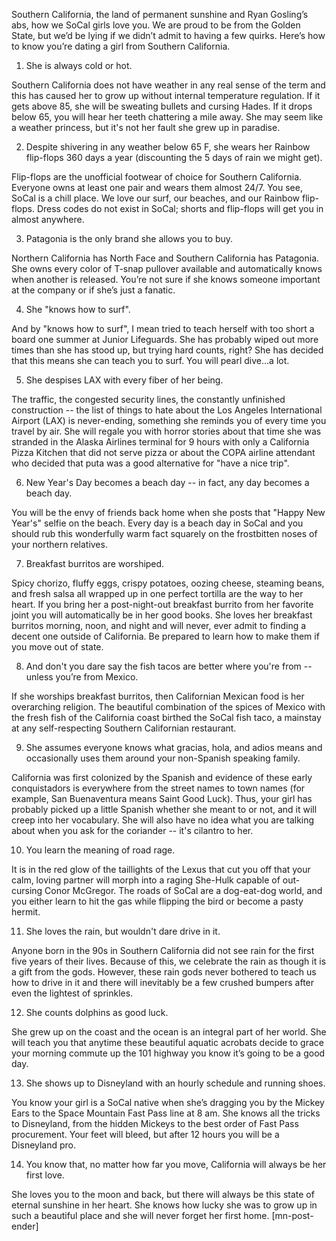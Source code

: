 

Southern California, the land of permanent sunshine and Ryan Gosling’s abs, how we SoCal girls love you. We are proud to be from the Golden State, but we’d be lying if we didn’t admit to having a few quirks. Here’s how to know you’re dating a girl from Southern California.
 
1. She is always cold or hot.
 
Southern California does not have weather in any real sense of the term and this has caused her to grow up without internal temperature regulation. If it gets above 85, she will be sweating bullets and cursing Hades. If it drops below 65, you will hear her teeth chattering a mile away. She may seem like a weather princess, but it's not her fault she grew up in paradise.
 
2. Despite shivering in any weather below 65 F, she wears her Rainbow flip-flops 360 days a year (discounting the 5 days of rain we might get).
 
Flip-flops are the unofficial footwear of choice for Southern California. Everyone owns at least one pair and wears them almost 24/7. You see, SoCal is a chill place. We love our surf, our beaches, and our Rainbow flip-flops. Dress codes do not exist in SoCal; shorts and flip-flops will get you in almost anywhere. 

3. Patagonia is the only brand she allows you to buy.
 
Northern California has North Face and Southern California has Patagonia. She owns every color of T-snap pullover available and automatically knows when another is released. You’re not sure if she knows someone important at the company or if she’s just a fanatic.

4. She "knows how to surf".
 
And by "knows how to surf", I mean tried to teach herself with too short a board one summer at Junior Lifeguards. She has probably wiped out more times than she has stood up, but trying hard counts, right? She has decided that this means she can teach you to surf. You will pearl dive...a lot. 
 
 
5. She despises LAX with every fiber of her being.
 
The traffic, the congested security lines, the constantly unfinished construction -- the list of things to hate about the Los Angeles International Airport (LAX) is never-ending, something she reminds you of every time you travel by air. She will regale you with horror stories about that time she was stranded in the Alaska Airlines terminal for 9 hours with only a California Pizza Kitchen that did not serve pizza or about the COPA airline attendant who decided that puta was a good alternative for "have a nice trip".
 
6. New Year's Day becomes a beach day -- in fact, any day becomes a beach day.
 
You will be the envy of friends back home when she posts that "Happy New Year's" selfie on the beach. Every day is a beach day in SoCal and you should rub this wonderfully warm fact squarely on the frostbitten noses of your northern relatives. 
 
7. Breakfast burritos are worshiped.
 
Spicy chorizo, fluffy eggs, crispy potatoes, oozing cheese, steaming beans, and fresh salsa all wrapped up in one perfect tortilla are the way to her heart. If you bring her a post-night-out breakfast burrito from her favorite joint you will automatically be in her good books. She loves her breakfast burritos morning, noon, and night and will never, ever admit to finding a decent one outside of California. Be prepared to learn how to make them if you move out of state.
 
8. And don't you dare say the fish tacos are better where you're from -- unless you’re from Mexico.
 
If she worships breakfast burritos, then Californian Mexican food is her overarching religion. The beautiful combination of the spices of Mexico with the fresh fish of the California coast birthed the SoCal fish taco, a mainstay at any self-respecting Southern Californian restaurant.
 
9. She assumes everyone knows what gracias, hola, and adios means and occasionally uses them around your non-Spanish speaking family.
 
California was first colonized by the Spanish and evidence of these early conquistadors is everywhere from the street names to town names (for example, San Buenaventura means Saint Good Luck). Thus, your girl has probably picked up a little Spanish whether she meant to or not, and it will creep into her vocabulary. She will also have no idea what you are talking about when you ask for the coriander -- it's cilantro to her.
 
10. You learn the meaning of road rage.
 
It is in the red glow of the taillights of the Lexus that cut you off that your calm, loving partner will morph into a raging She-Hulk capable of out-cursing Conor McGregor. The roads of SoCal are a dog-eat-dog world, and you either learn to hit the gas while flipping the bird or become a pasty hermit.
 
11. She loves the rain, but wouldn't dare drive in it.
 
Anyone born in the 90s in Southern California did not see rain for the first five years of their lives. Because of this, we celebrate the rain as though it is a gift from the gods. However, these rain gods never bothered to teach us how to drive in it and there will inevitably be a few crushed bumpers after even the lightest of sprinkles.
 
12. She counts dolphins as good luck.
 
She grew up on the coast and the ocean is an integral part of her world. She will teach you that anytime these beautiful aquatic acrobats decide to grace your morning commute up the 101 highway you know it’s going to be a good day.
 
13. She shows up to Disneyland with an hourly schedule and running shoes.
 
You know your girl is a SoCal native when she’s dragging you by the Mickey Ears to the Space Mountain Fast Pass line at 8 am. She knows all the tricks to Disneyland, from the hidden Mickeys to the best order of Fast Pass procurement. Your feet will bleed, but after 12 hours you will be a Disneyland pro.
 
 
14. You know that, no matter how far you move, California will always be her first love.
 
She loves you to the moon and back, but there will always be this state of eternal sunshine in her heart. She knows how lucky she was to grow up in such a beautiful place and she will never forget her first home. [mn-post-ender] 
